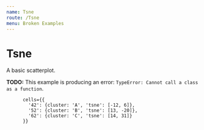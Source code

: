 ```yaml
---
name: Tsne
route: /Tsne
menu: Broken Examples
---
```



# Tsne

A basic scatterplot.

**TODO:** This example is producing an error: `TypeError: Cannot call a class as a function`.

<Playground>
  <div style={{
    width: '200px',
    height: '200px',
  }}>
    <Tsne
    />
  </div>
</Playground>

```
      cells={{
        '42': {cluster: 'A', 'tsne': [-12, 6]},
        '52': {cluster: 'B', 'tsne': [13, -20]},
        '62': {cluster: 'C', 'tsne': [14, 31]}
      }}
```
